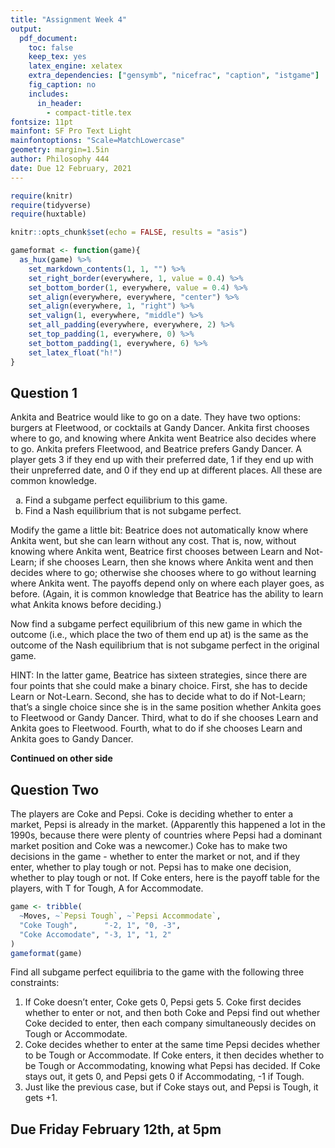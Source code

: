```yaml
---
title: "Assignment Week 4"
output:
  pdf_document:
    toc: false
    keep_tex: yes
    latex_engine: xelatex
    extra_dependencies: ["gensymb", "nicefrac", "caption", "istgame"]
    fig_caption: no
    includes:
      in_header: 
        - compact-title.tex
fontsize: 11pt
mainfont: SF Pro Text Light
mainfontoptions: "Scale=MatchLowercase"
geometry: margin=1.5in
author: Philosophy 444
date: Due 12 February, 2021
---
```


```r
require(knitr)
require(tidyverse)
require(huxtable)

knitr::opts_chunk$set(echo = FALSE, results = "asis")

gameformat <- function(game){
  as_hux(game) %>%
    set_markdown_contents(1, 1, "") %>%
    set_right_border(everywhere, 1, value = 0.4) %>%
    set_bottom_border(1, everywhere, value = 0.4) %>%
    set_align(everywhere, everywhere, "center") %>%
    set_align(everywhere, 1, "right") %>%
    set_valign(1, everywhere, "middle") %>%
    set_all_padding(everywhere, everywhere, 2) %>%
    set_top_padding(1, everywhere, 0) %>%
    set_bottom_padding(1, everywhere, 6) %>%
    set_latex_float("h!")
}
```

## Question 1

Ankita and Beatrice would like to go on a date. They have two options: burgers at Fleetwood, or cocktails at Gandy Dancer. Ankita first chooses where to go, and knowing where Ankita went Beatrice also decides where to go. Ankita prefers Fleetwood, and Beatrice prefers Gandy Dancer. A player gets 3 if they end up with their preferred date, 1 if they end up with their unpreferred date, and 0 if they end up at different places. All these are common knowledge.

a. Find a subgame perfect equilibrium to this game.
b. Find a Nash equilibrium that is not subgame perfect.

Modify the game a little bit: Beatrice does not automatically know where Ankita went, but she can learn without any cost. That is, now, without knowing where Ankita went, Beatrice first chooses between Learn and Not-Learn; if she chooses Learn, then she knows where Ankita went and then decides where to go; otherwise she chooses where to go without learning where Ankita went. The payoffs depend only on where each player goes, as before. (Again, it is common knowledge that Beatrice has the ability to learn what Ankita knows before deciding.)

Now find a subgame perfect equilibrium of this new game in which the outcome (i.e., which place the two of them end up at) is the same as the outcome of the Nash equilibrium that is not subgame perfect in the original game. 

HINT: In the latter game, Beatrice has sixteen strategies, since there are four points that she could make a binary choice. First, she has to decide Learn or Not-Learn. Second, she has to decide what to do if Not-Learn; that's a single choice since she is in the same position whether Ankita goes to Fleetwood or Gandy Dancer. Third, what to do if she chooses Learn and Ankita goes to Fleetwood. Fourth, what to do if she chooses Learn and Ankita goes to Gandy Dancer. 

**Continued on other side**

\newpage

## Question Two

The players are Coke and Pepsi. Coke is deciding whether to enter a market, Pepsi is already in the market. (Apparently this happened a lot in the 1990s, because there were plenty of countries where Pepsi had a dominant market position and Coke was a newcomer.) Coke has to make two decisions in the game - whether to enter the market or not, and if they enter, whether to play tough or not. Pepsi has to make one decision, whether to play tough or not. If Coke enters, here is the payoff table for the players, with T for Tough, A for Accommodate.

```r
game <- tribble(
  ~Moves, ~`Pepsi Tough`, ~`Pepsi Accommodate`,
  "Coke Tough",      "-2, 1", "0, -3",
  "Coke Accomodate", "-3, 1", "1, 2"
)
gameformat(game)
```

Find all subgame perfect equilibria to the game with the following three constraints:

1. If Coke doesn't enter, Coke gets 0, Pepsi gets 5. Coke first decides whether to enter or not, and then both Coke and Pepsi find out whether Coke decided to enter, then each company simultaneously decides on Tough or Accommodate.
2. Coke decides whether to enter at the same time Pepsi decides whether to be Tough or Accommodate. If Coke enters, it then decides whether to be Tough or Accommodating, knowing what Pepsi has decided. If Coke stays out, it gets 0, and Pepsi gets 0 if Accommodating, -1 if Tough.
3. Just like the previous case, but if Coke stays out, and Pepsi is Tough, it gets +1.

## Due Friday February 12th, at 5pm
